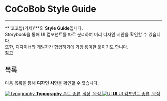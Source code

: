 
<Meta title="CoCoBob/Introduction" />

<style>
  {`
    .list {
      display: grid;
      grid-template-columns: 1fr;
      grid-template-rows: 1fr 1fr;
      row-gap: 20px;
    }

    @media (min-width: 620px) {
      .list {
        row-gap: 20px;
        column-gap: 20px;
        grid-template-columns: 1fr 1fr;
      }
    }

    @media all and (-ms-high-contrast:none) {
    .list {
        display: -ms-grid;
        -ms-grid-columns: 1fr 1fr;
        -ms-grid-rows: 1fr 1fr;
      }
    }

    .item {
      display: block;
      padding: 20px 30px 20px 15px;
      border: 1px solid #00000010;
      border-radius: 5px;
      transition: background 150ms ease-out, border 150ms ease-out, transform 150ms ease-out;
      color: #333333;
      display: flex;
      align-items: flex-start;
    }

    .item:hover {
      border-color: #1EA7FD50;
      transform: translate3d(0, -3px, 0);
      box-shadow: rgba(0, 0, 0, 0.08) 2px 2px 10px 0;
    }

    .item:active {
      border-color: #1EA7FD;
      transform: translate3d(0, 0, 0);
    }

    .item strong {
      font-weight: 700;
      font-size : 22px;
      display: block;
      margin-bottom: 12px;
    }

    .item img {
      height: 40px;
      width: 40px;
      margin-right: 15px;
      flex: none;
    }

    .item span {
      font-size: 16px;
      line-height: 20px;
    }  
  `}
</style>

# CoCoBob Style Guide

---

**'코코밥(가제)'**의 **Style Guide**입니다.  
Storybook을 통해 UI 컴포넌트를 따로 분리하여 미리 디자인 시안을 확인할 수 있습니다.  
또한, 디자이너와 개발자간 협업하기에 가장 용이한 툴이기도 합니다.  
[참고](https://www.figma.com/files/project/60697493/Project?fuid=1092706871247939860)

## 목록

다음 목록을 통해 **디자인 시안**을 확인할 수 있습니다.

<div className="list">
  <a className="item" href="?path=/story/cocobob-typography--page" target="_self">
    <img src="https://cdn-icons-png.flaticon.com/512/2919/2919617.png" alt="Typography" />
    <span>
      <strong>Typography</strong>
      폰트 종류, 색상, 목적
    </span>
  </a>
  <a className="item" href="?path=/story/cocobob-button--primary" target="_self">
    <img
      src="https://cdn-icons.flaticon.com/png/512/2546/premium/2546584.png?token=exp=1657543105~hmac=e35a994c6f0f4471e22d2b41523ca71e"
      alt="UI"
    />
    <span>
      <strong>UI</strong>
      UI 컴포넌트 종류, 목적
    </span>
  </a>
</div>
